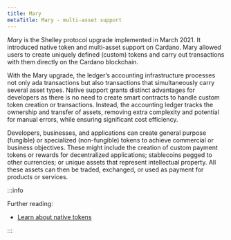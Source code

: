 ```yaml
---
title: Mary
metaTitle: Mary - multi-asset support
---
```


*Mary* is the Shelley protocol upgrade implemented in March 2021. It introduced native token and multi-asset support on Cardano. Mary allowed users to create uniquely defined (custom) tokens and carry out transactions with them directly on the Cardano blockchain.

With the Mary upgrade, the ledger’s accounting infrastructure processes not only ada transactions but also transactions that simultaneously carry several asset types. Native support grants distinct advantages for developers as there is no need to create smart contracts to handle custom token creation or transactions. Instead, the accounting ledger tracks the ownership and transfer of assets, removing extra complexity and potential for manual errors, while ensuring significant cost efficiency.

Developers, businesses, and applications can create general purpose (fungible) or specialized (non-fungible) tokens to achieve commercial or business objectives. These might include the creation of custom payment tokens or rewards for decentralized applications; stablecoins pegged to other currencies; or unique assets that represent intellectual property. All these assets can then be traded, exchanged, or used as payment for products or services.

:::info  
  
Further reading:
- [Learn about native tokens](/native-tokens/learn)
  
:::
